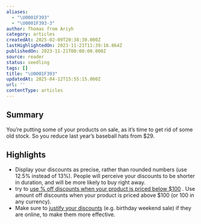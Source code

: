 ```yaml
---
aliases:
  - "\U0001F393"
  - "\U0001F393-3"
author: Thomas from Ariyh
category: articles
createdAt: 2025-02-09T20:38:30.000Z
lastHighlightedOn: 2023-11-21T11:39:16.864Z
publishedOn: 2023-11-21T00:00:00.000Z
source: reader
status: seedling
tags: []
title: "\U0001F393"
updatedAt: 2025-04-12T15:55:15.000Z
url: ''
contentType: articles
---
```

## Summary

You’re putting some of your products on sale, as it’s time to get rid of some old stock. So you reduce last year’s baseball hats from $29.

## Highlights

- Display your discounts as precise, rather than rounded numbers (use 12.5% instead of 13%).
  People will perceive your discounts to be shorter in duration, and will be more likely to buy right away.
- try to [use % off discounts when your product is priced below $100](https://link.mail.beehiiv.com/ss/c/HgpSGM-keF5lMWUMUiwUABeKmw6VfjBN9ESz2zVjo5h03qiHLjQu7eyBY2oMl4GwmBmgOlznHxWYKgPFfKLQCD5Uhw441gwSz6bDsH3bBtWA6N3cPSILN4jAfa3_7o8nmYYh-B1TZZtzKxGLfo2kS3GuwRMKtbIcnftxuGQonRuvJaZHtKHiR_ejVzshBAjRSmTvAy717lRxaYotMTaOiQ/41h/WkyKMo3HRUOLY-HCaoXZIg/h22/L2eiBRjUZKbzLPWiYQHp1Q_LL9XQ6N7oImwRn2mGRBg) . Use amount off discounts when your product is priced above $100 (or 100 in any currency).
- Make sure to [justify your discounts](https://link.mail.beehiiv.com/ss/c/HgpSGM-keF5lMWUMUiwUABeKmw6VfjBN9ESz2zVjo5gTokpgCzUoK_uvDFj9KAVpBDoY3asRBe-0EW-_Bb2As9TVfFMcCphuFawtWhCL4Sb3Bsr5V3LvPEXDF4z9xQ0qNXubSMwXHleFykAbz1M7WccOm0cENQ9wq1IC6O_zHFXvZo4gAvy6FGgSPrNcmrskfufvLvvhIpVKcSoLJVpXCw/41h/WkyKMo3HRUOLY-HCaoXZIg/h23/IzU3VMwqVGoG8S-YSJDhLLDETcUE5lPBl09Qt3Khe2Y) (e.g. birthday weekend sale) if they are online, to make them more effective.
